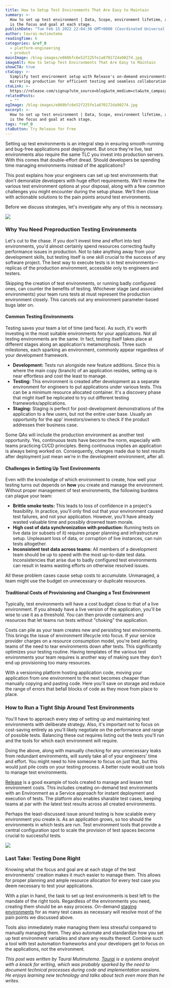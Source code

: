 ```yaml
---
title: How to Setup Test Environments That Are Easy to Maintain
summary: >-
  How to set up test environment | Data, Scope, environment lifetime, and what
  is the focus and goal at each stage.
publishDate: "Tue Feb 15 2022 22:04:30 GMT+0000 (Coordinated Universal Time)"
author: taurai-mutimutema
readingTime: 6
categories: &ref_0
  - platform-engineering
  - product
mainImage: /blog-images/e860bfc6e52f225fe1a870172da90274.jpg
imageAlt: How to Setup Test Environments That Are Easy to Maintain
showCTA: true
ctaCopy: >-
  Simplify test environment setup with Release's on-demand environments
  mirroring production for efficient testing and seamless collaboration.
ctaLink: >-
  https://release.com/signup?utm_source=blog&utm_medium=cta&utm_campaign=blog-cta&utm_content=setup-test-environment
relatedPosts:
  - ""
ogImage: /blog-images/e860bfc6e52f225fe1a870172da90274.jpg
excerpt: >-
  How to set up test environment | Data, Scope, environment lifetime, and what
  is the focus and goal at each stage.
tags: *ref_0
ctaButton: Try Release for Free
---
```


Setting up test environments is an integral step in ensuring smooth-running and bug-free applications post deployment. But once they're live, test environments also require the same TLC you invest into production servers. With this comes that double-effort dread. Should developers be spending time managing environments instead of the applications?

This post explains how your engineers can set up test environments that don't demoralize developers with huge effort requirements. We'll review the various test environment options at your disposal, along with a few common challenges you might encounter during the setup phase. We'll then close with actionable solutions to the pain points around test environments.

Before we discuss strategies, let's investigate why any of this is necessary.

![](/blog-images/b01106eda919a6d670bc40cc5374a2b5.png)

### Why You Need Preproduction Testing Environments

Let's cut to the chase. If you don't invest time and effort into test environments, you'd almost certainly spend resources correcting faulty performance issues in production. Not to take anything away from your development skills, but testing itself is one skill crucial to the success of any software project. The best way to execute tests is in test environments—replicas of the production environment, accessible only to engineers and testers.

Skipping the creation of test environments, or running badly configured ones, can counter the benefits of testing. Whichever stage (and associated environments) your team runs tests at must represent the production environment closely. This cancels out any environment parameter-based bugs later on.

#### Common Testing Environments

Testing saves your team a lot of time (and face). As such, it's worth investing in the most suitable environments for your applications. Not all testing environments are the same. In fact, testing itself takes place at different stages along an application's metamorphosis. Three such milestones, each sparking an environment, commonly appear regardless of your development framework.

- **Development:** Tests run alongside new feature additions. Since this is where the main copy (branch) of an application resides, setting up is near effortless and cost the least to manage.
- **Testing:** This environment is created after development as a separate environment for engineers to put applications under various tests. This can be a minimum resource allocated container. It's a discovery phase that might itself be replicated to try out different testing frameworks/applications.
- **Staging:** Staging is perfect for post-development demonstrations of the application to a few users, but not the entire user base. Usually an opportunity for the app' investors/owners to check if the product addresses their business case.

Some QAs will include the production environment as another test opportunity. Yes, continuous tests have become the norm, especially with teams practicing CI/CD principles. Being continuous implies an application is always being worked on. Consequently, changes made due to test results after deployment just mean we're in the development environment, after all.

#### Challenges in Setting Up Test Environments

Even with the knowledge of which environment to create, how well your testing turns out depends on **how** you create and manage the environment. Without proper management of test environments, the following burdens can plague your team:

- **Brittle smoke tests:** This leads to loss of confidence in a project's feasibility. In practice, you'll only find out that your environment caused test failures, and not your application. However, you'll have already wasted valuable time and possibly drowned team morale.
- **High cost of data synchronization with production:** Running tests on live data (or subsets of it) requires proper planning and infrastructure setup. Unpleasant loss of data, or corruption of live instances, can ruin tests altogether.
- **Inconsistent test data across teams:** All members of a development team should be up to speed with the most up-to-date test data. Inconsistencies that arise due to badly configured test environments can result in teams wasting efforts on otherwise resolved issues.

All these problem cases cause setup costs to accumulate. Unmanaged, a team might use the budget on unnecessary or duplicate resources.

#### Traditional Costs of Provisioning and Changing a Test Environment

Typically, test environments will have a cost budget close to that of a live environment. If you already have a live version of the application, you'll be wise to use it as a threshold. You can then provide containers and resources that let teams run tests without "choking" the application.

Costs can pile as your team creates new and persisting test environments. This brings the issue of environment lifecycle into focus. If your service provider charges on a resource consumption model, you're best alerting teams of the need to tear environments down after tests. This significantly optimizes your testing routine. Having templates of the various test environments your team requires is another way of making sure they don't end up provisioning too many resources.

With a versioning platform hosting application code, moving your application from one environment to the next becomes cheaper than manually copying and pasting code. Here you'll save on storage and reduce the range of errors that befall blocks of code as they move from place to place.

### How to Run a Tight Ship Around Test Environments

You'll have to approach every step of setting up and maintaining test environments with deliberate strategy. Also, it's important not to focus on cost-saving entirely as you'll likely negotiate on the performance and range of possible tests. Balancing these out requires listing out the tests you'll run and the tools for which each environment will require.

Doing the above, along with manually checking for any unnecessary leaks from redundant environments, will surely take all of your engineers' time and effort. You might need to hire someone to focus on just that, but this would just pile costs on your testing process. A better route would use tools to manage test environments.

[Release](https://release.com/) is a good example of tools created to manage and lessen test environment costs. This includes creating on-demand test environments with an Environment as a Service approach for instant deployment and execution of tests. The platform also enables sharable test cases, keeping teams at par with the latest test results across all created environments.

Perhaps the least-discussed issue around testing is how scalable every environment you create is. As an application grows, so too should the environments in which tests are run. Test environment tools that provide a central configuration spot to scale the provision of test spaces become crucial to successful tests.

![](/blog-images/3f26cfb9856a36c12ece5ceddc1fd660.png)

### Last Take: Testing Done Right

Knowing what the focus and goal are at each stage of the test environments' creation makes it much easier to manage them. This allows for proper planning and ample resource allocation for every test case you deem necessary to test your applications.

With a plan in hand, the task to set up test environments is best left to the mandate of the right tools. Regardless of the environments you need, creating them should be an easy process. On-demand [staging environments](https://release.com/staging-environments) for as many test cases as necessary will resolve most of the pain points we discussed above.

Tools also immediately make managing them less stressful compared to manually managing them. They also automate and standardize how you set up test environment variables and share any results thereof. Combine such a tool with test automation frameworks and your developers get to focus on the applications, not the environment.

_This post was written by Taurai Mutimutema._ [_Taurai_](https://x.com/rusiqe) _is a systems analyst with a knack for writing, which was probably sparked by the need to document technical processes during code and implementation sessions. He enjoys learning new technology and talks about tech even more than he writes._
